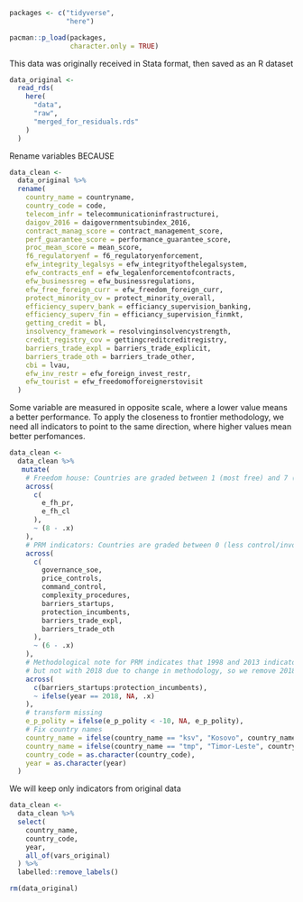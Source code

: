 ```r
packages <- c("tidyverse",
              "here")

pacman::p_load(packages,
               character.only = TRUE)
```

This data was originally received in Stata format, then saved as an R dataset

```r
data_original <- 
  read_rds(
    here(
      "data",
      "raw",
      "merged_for_residuals.rds"
    )
  )
```


Rename variables BECAUSE


```r
data_clean <- 
  data_original %>%
  rename(
    country_name = countryname,
    country_code = code,
    telecom_infr = telecommunicationinfrastructurei,
    daigov_2016 = daigovernmentsubindex_2016,
    contract_manag_score = contract_management_score,
    perf_guarantee_score = performance_guarantee_score,
    proc_mean_score = mean_score,
    f6_regulatoryenf = f6_regulatoryenforcement,
    efw_integrity_legalsys = efw_integrityofthelegalsystem,
    efw_contracts_enf = efw_legalenforcementofcontracts,
    efw_businessreg = efw_businessregulations,
    efw_free_foreign_curr = efw_freedom_foreign_curr,
    protect_minority_ov = protect_minority_overall,
    efficiency_superv_bank = efficiancy_supervision_banking,
    efficiency_superv_fin = efficiancy_supervision_finmkt,
    getting_credit = bl,
    insolvency_framework = resolvinginsolvencystrength,
    credit_registry_cov = gettingcreditcreditregistry,
    barriers_trade_expl = barriers_trade_explicit,
    barriers_trade_oth = barriers_trade_other,
    cbi = lvau,
    efw_inv_restr = efw_foreign_invest_restr,
    efw_tourist = efw_freedomofforeignerstovisit
  )
```

Some variable are measured in opposite scale, where a lower value means a better performance. To apply the closeness to frontier methodology, we need all indicators to point to the same direction, where higher values mean better perfomances.

```r
data_clean <-
  data_clean %>%
   mutate(
    # Freedom house: Countries are graded between 1 (most free) and 7 (least free).
    across(
      c(
        e_fh_pr, 
        e_fh_cl
      ),
      ~ (8 - .x)
    ),
    # PRM indicators: Countries are graded between 0 (less control/involvement) and 6 (more control/involvement)
    across(
      c(
        governance_soe,
        price_controls,
        command_control,
        complexity_procedures,
        barriers_startups,
        protection_incumbents,
        barriers_trade_expl,
        barriers_trade_oth
      ),
      ~ (6 - .x)
    ),
    # Methodological note for PRM indicates that 1998 and 2013 indicators are comparable,
    # but not with 2018 due to change in methodology, so we remove 2018 data
    across(
      c(barriers_startups:protection_incumbents),
      ~ ifelse(year == 2018, NA, .x)
    ),
    # transform missing
    e_p_polity = ifelse(e_p_polity < -10, NA, e_p_polity),
    # Fix country names
    country_name = ifelse(country_name == "ksv", "Kosovo", country_name),
    country_name = ifelse(country_name == "tmp", "Timor-Leste", country_name),
    country_code = as.character(country_code),
    year = as.character(year)
  )
```

We will keep only indicators from original data
```r
data_clean <-
  data_clean %>%
  select(
    country_name,
    country_code,
    year,
    all_of(vars_original)
  ) %>%
  labelled::remove_labels()

rm(data_original)
```

